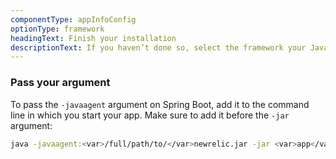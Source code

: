 ```yaml
---
componentType: appInfoConfig
optionType: framework 
headingText: Finish your installation
descriptionText: If you haven’t done so, select the framework your Java app is using.
---
```


### Pass your argument

To pass the `-javaagent` argument on Spring Boot, add it to the command line in which you start your app. Make sure to add it before the `-jar` argument:

```bash
java -javaagent:<var>/full/path/to/</var>newrelic.jar -jar <var>app</var>.jar
```